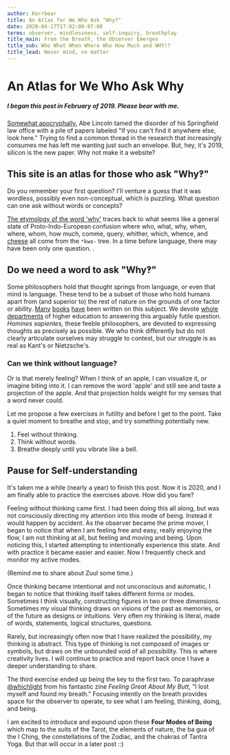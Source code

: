 ```yaml
---
author: Kerrbear
title: An Atlas for We Who Ask "Why?"
date: 2020-04-17T17:02:00-07:00
terms: observer, mindlessness, self-inquiry, breathplay
title_main: From the Breath, the Observer Emerges
title_sub: Who What When Where Who How Much and WHY!?
title_lead: Never mind, no matter
---
```


# An Atlas for We Who Ask Why

##### I began this post in February of 2019. Please bear with me.

[Somewhat
apocryphally](https://books.google.com/books?id=L8RVOCHtWXQC&pg=PA37&lpg=PA37&dq=%22if+you+can%27t+find+it+anywhere+else%22+%22look+in+this%22&source=bl&ots=LY5Y7SU_Aj&sig=ACfU3U2NsTh51nideVAVsI-kXhqWLbHarA&hl=en&sa=X&ved=2ahUKEwjmjMHood3gAhXH7oMKHRhbB9gQ6AEwAHoECAAQAQ#v=onepage&q=%22if%20you%20can't%20find%20it%20anywhere%20else%22%20%22look%20in%20this%22&f=false),
Abe Lincoln tamed the disorder of his Springfield law office with a pile of
papers labeled "If you can't find it anywhere else, look here." Trying to find
a common thread in the research that increasingly consumes me has left me
wanting just such an envelope. But, hey, it's 2019, silicon is the new paper.
Why not make it a website?

<!--more-->

## This site is an atlas for those who ask "Why‽"

Do you remember your first question? I'll venture a guess that it was wordless, possibly even non-conceptual, which is puzzling. What question can one ask without words or concepts?

[The etymology of the word 'why'](https://www.etymonline.com/word/*kwo-#etymonline_v_52739) traces back to what seems like a general state of Proto-Indo-European confusion where who, what, why, when, where, whom, how much, comme, query, whither, which, whence, and [cheese](https://www.etymonline.com/word/cheese?ref=etymonline_crossreference#etymonline_v_45485) all come from the `*kwo-` tree. In a time before language, there may have been only one question. .

## Do we need a word to ask "Why‽"

Some philosophers hold that thought springs from language, or even that mind is language. These tend to be a subset of those who hold humans apart from (and superior to) the rest of nature on the grounds of one factor or ability. [Many](https://www.goodreads.com/book/show/10986236-the-recursive-mind) [books](https://www.goodreads.com/book/show/20977059-human-purpose-and-transhuman-potential) [have](https://www.goodreads.com/book/show/14568718-the-marvelous-learning-animal) been written on this subject. We devote [whole departments](https://iho.asu.edu/) of higher education to answering this arguably futile question. _Homines sapientes,_ these feeble philosophers, are devoted to expressing thoughts as precisely as possible. We who think differently but do not clearly articulate ourselves may struggle to contest, but our struggle is as real as Kant's or Nietzsche's.

### Can we think without language?

Or is that merely feeling? When I think of an apple, I can visualize it, or imagine biting into it. I can remove the word 'apple' and still see and taste a projection of the apple. And that projection holds weight for my senses that a word never could.

Let me propose a few exercises in futility and before I get to the point. Take a quiet moment to breathe and stop, and try something potentially new.

1. Feel without thinking.
2. Think without words.
3. Breathe deeply until you vibrate like a bell.

## Pause for Self-understanding

It's taken me a while (nearly a year) to finish this post. Now it is 2020, and I am finally able to practice the exercises above. How did you fare?

Feeling without thinking came first. I had been doing this all along, but was not consciously directing my attention into this mode of being. Instead it would happen by accident. As the observer became the prime mover, I began to notice that when I am feeling free and easy, really enjoying the flow, I am not thinking at all, but feeling and moving and being. Upon noticing this, I started attempting to intentionally experience this state. And with practice it became easier and easier. Now I frequently check and monitor my active modes.

(Remind me to share about Zuul some time.)

Once thinking became intentional and not unconscious and automatic, I began to notice that thinking itself takes different forms or modes. Sometimes I think visually, constructing figures in two or three dimensions. Sometimes my visual thinking draws on visions of the past as memories, or of the future as designs or intuitions. Very often my thinking is literal, made of words, statements, logical structures, questions.

Rarely, but increasingly often now that I have realized the possibility, my thinking is abstract. This type of thinking is not composed of images or symbols, but draws on the unbounded void of all possibility. This is where creativity lives. I will continue to practice and report back once I have a deeper understanding to share.

The third exercise ended up being the key to the first two. To paraphrase [@whichlight](http://whichlight.com/ 'Whichlight') from his fantastic zine _Feeling Great About My Butt_, "I lost myself and found my breath." Focusing intently on the breath provides space for the observer to operate, to see what I am feeling, thinking, doing, and being.

I am excited to introduce and expound upon these **Four Modes of Being** which map to the suits of the Tarot, the elements of nature, the ba gua of the I Ching, the constellations of the Zodiac, and the chakras of Tantra Yoga. But that will occur in a later post ::)
